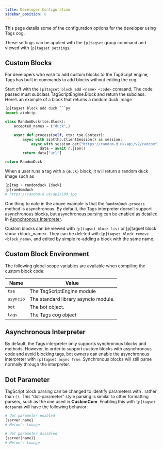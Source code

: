 ```yaml
---
title: Developer Configuration
sidebar_position: 6
---
```


This page details some of the configuration options for the developer using Tags cog.

These settings can be applied with the `[p]tagset` group command and viewed with `[p]tagset settings`.

## Custom Blocks

For developers who wish to add custom blocks to the TagScript engine, Tags has built in commands to add blocks without editing the cog.

Start off with the `[p]tagset block add <name> <code>` comaand. The code passed must subclass TagScriptEngine.Block and return the subclass. Here’s an example of a block that returns a random duck image

```py
[p]tagset block add duck ```py
import aiohttp

class RandomDuck(tse.Block):
    accepted_names = ("duck",)

    async def process(self, ctx: tse.Context):
        async with aiotthp.ClientSession() as session:
            async with session.get("https://random-d.uk/api/v2/random") as r:
                data = await r.json()
        return data["url"]

return RandomDuck
```

When a user runs a tag with a `{duck}` block, it will return a random duck image such as

```py
[p]tag + randomduck {duck}
[p]randomduck
# https://random-d.uk/api/100.jpg
```

One thing to note in the above example is that the `RandomDuck.process` method is asynchronous. By default, the Tags interpreter doesn’t support asynchronous blocks, but asynchronous parsing can be enabled as detailed in [Asynchronous Interpreter](/docs/custom-commands/dev/asynchronous-interpreter).

Custom blocks can be viewed with `[p]tagset block list` or [p]tagset block show <block_name>. They can be deleted with `[p]tagset block remove <block_name>`, and edited by simple re-adding a block with the same name.

## Custom Block Environment

The following global scope variables are available when compiling the custom block code:

Name | Value
-----|------
`tse` | The TagScriptEngine module
`asyncio` | The standard library asyncio module.
`bot` | The bot object.
`tags` | The Tags cog object

## Asynchronous Interpreter

By default, the Tags interpreter only supports synchronous blocks and methods. However, in order to support custom blocks with asynchronous code and avoid blocking tags, bot owners can enable the asynchronous interpreter with `[p]tagset async True`. Synchronous blocks will still parse normally through the interpreter.

## Dot Parameter

TagScript block parsing can be changed to identify parameters with . rather than `()`. This “dot-parameter” style parsing is similar to other formatting parsers, such as the one used in **CustomCom**. Enabling this with `[p]tagset dotparam` will have the following behavior:

```py
# dot parameter enabled
{server.name}
# Melon's Lounge

# dot parameter disabled
{server(name)}
# Melon's Lounge
```
